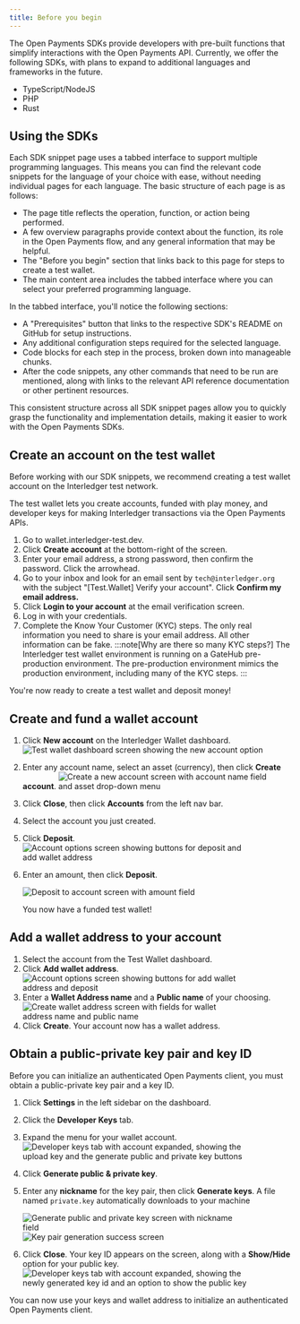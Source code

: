 ```yaml
---
title: Before you begin
---
```



The Open Payments SDKs provide developers with pre-built functions that simplify interactions with the Open Payments API. Currently, we offer the following SDKs, with plans to expand to additional languages and frameworks in the future.

- <LinkOut href='https://github.com/interledger/open-payments-node'>TypeScript/NodeJS</LinkOut>
- <LinkOut href='https://github.com/interledger/open-payments-php'>PHP</LinkOut>
- <LinkOut href='https://github.com/interledger/open-payments-rust'>Rust</LinkOut>

## Using the SDKs

Each SDK snippet page uses a tabbed interface to support multiple programming languages. This means you can find the relevant code snippets for the language of your choice with ease, without needing individual pages for each language. The basic structure of each page is as follows:

- The page title reflects the operation, function, or action being performed.
- A few overview paragraphs provide context about the function, its role in the Open Payments flow, and any general information that may be helpful.
- The "Before you begin" section that links back to this page for steps to create a test wallet.
- The main content area includes the tabbed interface where you can select your preferred programming language.

In the tabbed interface, you'll notice the following sections:

- A "Prerequisites" button that links to the respective SDK's README on GitHub for setup instructions.
- Any additional configuration steps required for the selected language.
- Code blocks for each step in the process, broken down into manageable chunks.
- After the code snippets, any other commands that need to be run are mentioned, along with links to the relevant API reference documentation or other pertinent resources.

This consistent structure across all SDK snippet pages allow you to quickly grasp the functionality and implementation details, making it easier to work with the Open Payments SDKs.

## Create an account on the test wallet

Before working with our SDK snippets, we recommend creating a <LinkOut href='https://wallet.interledger-test.dev/'>test wallet account</LinkOut> on the Interledger test network.

The test wallet lets you create accounts, funded with play money, and developer keys for making Interledger transactions via the Open Payments APIs.

1. Go to <LinkOut href="https://wallet.interledger-test.dev">wallet.interledger-test.dev</LinkOut>.
2. Click **Create account** at the bottom-right of the screen.
3. Enter your email address, a strong password, then confirm the password. Click the arrowhead.
4. Go to your inbox and look for an email sent by `tech@interledger.org` with the subject "[Test.Wallet] Verify your account". Click **Confirm my email address.**
5. Click **Login to your account** at the email verification screen.
6. Log in with your credentials.
7. Complete the Know Your Customer (KYC) steps. The only real information you need to share is your email address. All other information can be fake.
   :::note[Why are there so many KYC steps?]
   The Interledger test wallet environment is running on a GateHub pre-production environment. The pre-production environment mimics the production environment, including many of the <LinkOut href="https://support.gatehub.net/hc/en-us/articles/360021131234-KYC-requirements-for-account-verification">KYC steps</LinkOut>.
   :::

You're now ready to create a test wallet and deposit money!

## Create and fund a wallet account

1.  Click **New account** on the Interledger Wallet dashboard.
    <img src='/img/snippets/tw-dashboard.png' alt='Test wallet dashboard screen showing the new account option' class='img-outline' style='max-width:500px'/>
2.  Enter any account name, select an asset (currency), then click **Create account**.
    <img src='/img/snippets/tw-create-acct.png' alt='Create a new account screen with account name field and asset drop-down menu' class='img-outline' style='max-width:400px'/>
3.  Click **Close**, then click **Accounts** from the left nav bar.
4.  Select the account you just created.
5.  Click **Deposit**.
    <img src='/img/snippets/tw-acct-options.png' alt='Account options screen showing buttons for deposit and add wallet address' class='img-outline' style='max-width:400px'/>
6.  Enter an amount, then click **Deposit**.

    <img src='/img/snippets/tw-deposit.png' alt='Deposit to account screen with amount field' class='img-outline' style='max-width:400px'/>

    You now have a funded test wallet!

## Add a wallet address to your account

1. Select the account from the Test Wallet dashboard.
2. Click **Add wallet address**.
   <img src='/img/snippets/tw-acct-options.png' alt='Account options screen showing buttons for add wallet address and deposit' class='img-outline' style='max-width:400px'/>
3. Enter a **Wallet Address name** and a **Public name** of your choosing.
   <img src='/img/snippets/tw-create-wallet-address.png' alt='Create wallet address screen with fields for wallet address name and public name' class='img-outline' style='max-width:400px'/>
4. Click **Create**. Your account now has a wallet address.

## Obtain a public-private key pair and key ID

Before you can initialize an authenticated Open Payments client, you must obtain a public-private key pair and a key ID.

1. Click **Settings** in the left sidebar on the dashboard.
2. Click the **Developer Keys** tab.
3. Expand the menu for your wallet account.
   <img src='/img/snippets/tw-dev-keys-tab.png' alt='Developer keys tab with account expanded, showing the upload key and the generate public and private key buttons' class='img-outline' style='max-width:400px'/>
4. Click **Generate public & private key**.
5. Enter any **nickname** for the key pair, then click **Generate keys**. A file named `private.key` automatically downloads to your machine

   <img src='/img/snippets/tw-generate-key-pair.png' alt='Generate public and private key screen with nickname field' class='img-outline' style='max-width:400px'/>

   <img src='/img/snippets/tw-key-pair-success.png' alt='Key pair generation success screen' class='img-outline' style='max-width:400px'/>

6. Click **Close**. Your key ID appears on the screen, along with a **Show/Hide** option for your public key.
   <img src='/img/snippets/tw-key-id.png' alt='Developer keys tab with account expanded, showing the newly generated key id and an option to show the public key' class='img-outline' style='max-width:400px'/>

You can now use your keys and wallet address to initialize an authenticated Open Payments client.
